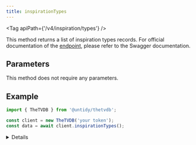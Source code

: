 ```yaml
---
title: inspirationTypes
---
```



<Tag apiPath={'/v4/inspiration/types'} />

This method returns a list of inspiration types records. For official documentation of the
[endpoint](https://thetvdb.github.io/v4-api/#/InspirationTypes/getAllInspirationTypes), please refer to the Swagger
documentation.

## Parameters

This method does not require any parameters.

## Example

```js {4}
import { TheTVDB } from '@untidy/thetvdb';

const client = new TheTVDB('your token');
const data = await client.inspirationTypes();
```

<Details>

```js
{
  status: 'success',
  data: [
    {
      id: 1,
      name: 'Historical Event',
      description:
        'Do not enter fictional events. Only actual historical events are allowed. Take a broad approach when selecting an event. For example, Flags of Our Fathers should reference <a href="https://en.wikipedia.org/wiki/World_War_II">World War II</a> instead of <a href="https://en.wikipedia.org/wiki/Raising_the_Flag_on_Iwo_Jima">Raising the Flag On Iwo Jima</a>.',
      reference_name: 'Wikipedia',
      url: 'https://en.wikipedia.org/wiki/',
    },
    // ...
  ],
};
```

</Details>
